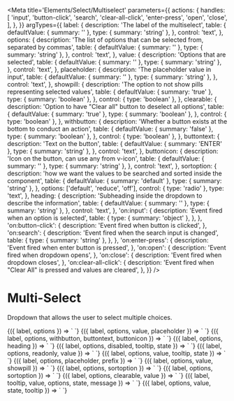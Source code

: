 
<Meta
  title='Elements/Select/Multiselect'
  parameters={{
    actions: {
      handles: [
        'input',
        'button-click',
        'search',
        'clear-all-click',
        'enter-press',
        'open',
        'close',
      ],
    },
  }}
  argTypes={{
    label: {
      description: 'The label of the multiselect',
      table: {
        defaultValue: { summary: '' },
        type: { summary: 'string' },
      },
      control: 'text',
    },
    options: {
      description:
        'The list of options that can be selected from, separated by commas',
      table: {
        defaultValue: { summary: '' },
        type: { summary: 'string' },
      },
      control: 'text',
    },
    value: {
      description: 'Options that are selected',
      table: {
        defaultValue: { summary: '' },
        type: { summary: 'string' },
      },
      control: 'text',
    },
    placeholder: {
      description: 'The placeholder value in input',
      table: {
        defaultValue: { summary: '' },
        type: { summary: 'string' },
      },
      control: 'text',
    },
    showpill: {
      description: 'The option to not show pills representing selected values',
      table: {
        defaultValue: { summary: 'true' },
        type: { summary: 'boolean' },
      },
      control: { type: 'boolean' },
    },
    clearable: {
      description: 'Option to have "Clear all" button to deselect all options',
      table: {
        defaultValue: { summary: 'true' },
        type: { summary: 'boolean' },
      },
      control: { type: 'boolean' },
    },
    withbutton: {
      description: 'Whether a button exists at the bottom to conduct an action',
      table: {
        defaultValue: { summary: 'false' },
        type: { summary: 'boolean' },
      },
      control: { type: 'boolean' },
    },
    buttontext: {
      description: 'Text on the button',
      table: {
        defaultValue: { summary: 'ENTER' },
        type: { summary: 'string' },
      },
      control: 'text',
    },
    buttonicon: {
      description: 'Icon on the button, can use any from v-icon',
      table: {
        defaultValue: { summary: '' },
        type: { summary: 'string' },
      },
      control: 'text',
    },
    sortoption: {
      description:
        'how we want the values to be searched and sorted inside the component',
      table: {
        defaultValue: { summary: 'default' },
        type: { summary: 'string' },
      },
      options: ['default', 'reduce', 'off'],
      control: { type: 'radio' },
      type: 'text',
    },
    heading: {
      description: 'Subheading inside the dropdown to describe the information',
      table: {
        defaultValue: { summary: '' },
        type: { summary: 'string' },
      },
      control: 'text',
    },
    'on:input': {
      description: 'Event fired when an option is selected',
      table: {
        type: { summary: 'object' },
      },
    },
    'on:button-click': {
      description: 'Event fired when button is clicked',
    },
    'on:search': {
      description: 'Event fired when the search input is changed',
      table: {
        type: { summary: 'string' },
      },
    },
    'on:enter-press': {
      description: 'Event fired when enter button is pressed',
    },
    'on:open': {
      description: 'Event fired when dropdown opens',
    },
    'on:close': {
      description: 'Event fired when dropdown closes',
    },
    'on:clear-all-click': {
      description:
        'Event fired when "Clear All" is pressed and values are cleared',
    },
  }}
/>

# Multi-Select

Dropdown that allows the user to select multiple choices.

<Canvas>
  <Story
    name='Default'
    args={{
      label: 'Default multiselect',
      options: 'happy, sad, angry',
    }}
  >
    {({ label, options }) => `
      <v-multiselect
        label='${label}'
        options='${options}'
      />
    `}
  </Story>
</Canvas>

<Canvas>
  <Story
    name='With value and placeholder'
    args={{
      label: 'With value and placeholder',
      options: 'Option 1, Option 2, Option 3',
      value: 'Option 1, Option 3',
      placeholder: 'Some placeholder...',
    }}
  >
    {({ label, options, value, placeholder }) => `
<v-multiselect
  label='${label}'
  options='${options}'
  value='${value}'
  placeholder='${placeholder}'
/>
    `}
  </Story>
</Canvas>

<Canvas>
  <Story
    name='With button'
    args={{
      label: 'With button',
      options: 'Photo 1, Photo 2, Photo 3',
      withbutton: 'true',
      buttontext: 'Take photo',
      buttonicon: 'camera-outline',
    }}
  >
    {({ label, options, withbutton, buttontext, buttonicon }) => `
<v-multiselect
  label='${label}'
  options='${options}'
  withbutton='${withbutton}'
  buttontext='${buttontext}'
  buttonicon='${buttonicon}'
/>
    `}
  </Story>
</Canvas>

<Canvas>
  <Story
    name='With heading'
    args={{
      label: 'With heading',
      options: 'a1, a2, a3, a4',
      heading: 'A Values',
    }}
  >
    {({ label, options, heading }) => `
<v-multiselect
  label='${label}'
  options='${options}'
  heading='${heading}'
/>
    `}
  </Story>
</Canvas>

<Canvas>
  <Story
    name='Disabled'
    args={{
      label: 'Your options',
      options: 'Option 1, Option 2, Option 3',
      disabled: 'true',
      tooltip: 'This is disabled.',
      state: 'error',
    }}
  >
    {({ label, options, disabled, tooltip, state }) => `
<v-multiselect
  label='${label}'
  options='${options}'
  disabled='${disabled}'
  tooltip='${tooltip}'
  state='${state}'
/>
    `}
  </Story>
</Canvas>

<Canvas>
  <Story
    name='Readonly'
    args={{
      label: 'Your options',
      options: 'Option 1, Option 2, Option 3',
      readonly: 'true',
      value: 'Option 1, Option 2',
    }}
  >
    {({ label, options, readonly, value }) => `
<v-multiselect
  label='${label}'
  options='${options}'
  readonly='${readonly}'
  value='${value}'
/>
    `}
  </Story>
</Canvas>

<Canvas>
  <Story
    name='With tooltip'
    args={{
      label: 'With tooltip',
      options: 'Option 1, Option 2, Option 3',
      value: 'Option',
      tooltip: 'Warning: these options may not be your only options.',
      state: 'warn',
    }}
  >
    {({ label, options, value, tooltip, state }) => `
<v-multiselect
  label='${label}'
  options='${options}'
  value='${value}'
  tooltip='${tooltip}'
  state='${state}'
/>
    `}
  </Story>
</Canvas>

<Canvas>
  <Story
    name='With prefix'
    args={{
      label: 'Options with prefixes',
      options: gpioOptions,
      placeholder: 'Select...',
      prefix: 'true',
    }}
  >
    {({ label, options, placeholder, prefix }) => `
<v-multiselect
  label='${label}'
  options='${options}'
  placeholder='${placeholder}'
  prefix='${prefix}'
/>
    `}
  </Story>
</Canvas>

<Canvas>
  <Story
    name='Hide pills'
    args={{
      label: 'Hide pills',
      options: 'Bob, Sally, Jimothy, Raechel, Apple, Andy, Robert',
      value: 'Jimothy, Apple',
      showpill: 'false',
    }}
  >
    {({ label, options, value, showpill }) => `
<v-multiselect
  label='${label}'
  options='${options}'
  value='${value}'
  showpill='${showpill}'
/>
    `}
  </Story>
</Canvas>

<Canvas>
  <Story
    name='Reduce search'
    args={{
      label: 'Reduce search',
      options: 'hello, hi, yo, halo',
      sortoption: 'reduce',
    }}
  >
    {({ label, options, sortoption }) => `
<v-multiselect
  label='${label}'
  options='${options}'
  sortoption='${sortoption}'
/>
    `}
  </Story>
</Canvas>

<Canvas>
  <Story
    name='Do not search'
    args={{
      label: 'Do not search',
      options: 'hello, hi, yo, halo',
      sortoption: 'off',
    }}
  >
    {({ label, options, sortoption }) => `
<v-multiselect
  label='${label}'
  options='${options}'
  sortoption='${sortoption}'
/>
    `}
  </Story>
</Canvas>

<Canvas>
  <Story
    name='Not clearable'
    args={{
      label: 'Not clearable',
      options: 'hello, hi, yo, halo',
      value: 'hi, halo',
      clearable: 'false',
    }}
  >
    {({ label, options, clearable, value }) => `
<v-multiselect
  label='${label}'
  options='${options}'
  clearable='${clearable}'
  value='${value}'
/>
    `}
  </Story>
</Canvas>

<Canvas>
  <Story
    name='Error'
    args={{
      label: `Board`,
      value: '',
      state: 'error',
      options: 'hello, hi, yo, halo',
      message: 'Something went wrong.',
    }}
  >
    {({ label, tooltip, value, options, state, message }) => `
<v-multiselect
  label='${label}'
  options='${options}'
  value='${value}'
  state='${state}'
  message='${message}'
/>
    `}
  </Story>
</Canvas>

<Canvas>
  <Story
    name='Warning'
    args={{
      label: `Board`,
      value: '',
      state: 'warn',
      options: 'hello, hi, yo, halo',
      tooltip: 'Uh oh',
    }}
  >
    {({ label, options, value, state, tooltip }) => `
<v-multiselect
  label='${label}'
  options='${options}'
  value='${value}'
  tooltip='${tooltip}'
  state='${state}'
/>
    `}
  </Story>
</Canvas>

